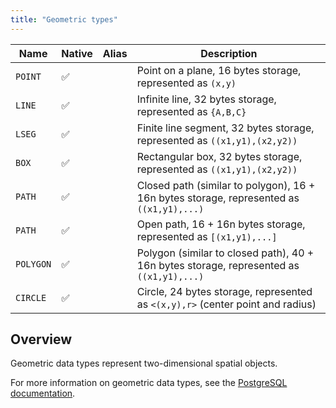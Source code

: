 ```yaml
---
title: "Geometric types"
---
```


| Name            | Native | Alias | Description                                                                                   |
| --------------- | -------| ----- | ---------------------------------------------------------------------------------------------- |
| `POINT`         | ✅     |       | Point on a plane, 16 bytes storage, represented as `(x,y)`               |
| `LINE`          | ✅     |       | Infinite line, 32 bytes storage, represented as `{A,B,C}`                |
| `LSEG`          | ✅     |       | Finite line segment, 32 bytes storage, represented as `((x1,y1),(x2,y2))` |
| `BOX`           | ✅     |       | Rectangular box, 32 bytes storage, represented as `((x1,y1),(x2,y2))`    |
| `PATH`          | ✅     |       | Closed path (similar to polygon), 16 + 16n bytes storage, represented as `((x1,y1),...)` |
| `PATH`          | ✅     |       | Open path, 16 + 16n bytes storage, represented as `[(x1,y1),...]`  |
| `POLYGON`       | ✅     |       | Polygon (similar to closed path), 40 + 16n bytes storage, represented as `((x1,y1),...)` |
| `CIRCLE`        | ✅     |       | Circle, 24 bytes storage, represented as `<(x,y),r>` (center point and radius)     |

## Overview

Geometric data types represent two-dimensional spatial objects.

For more information on geometric data types, see the [PostgreSQL documentation](https://www.postgresql.org/docs/current/datatype-geometric.html).